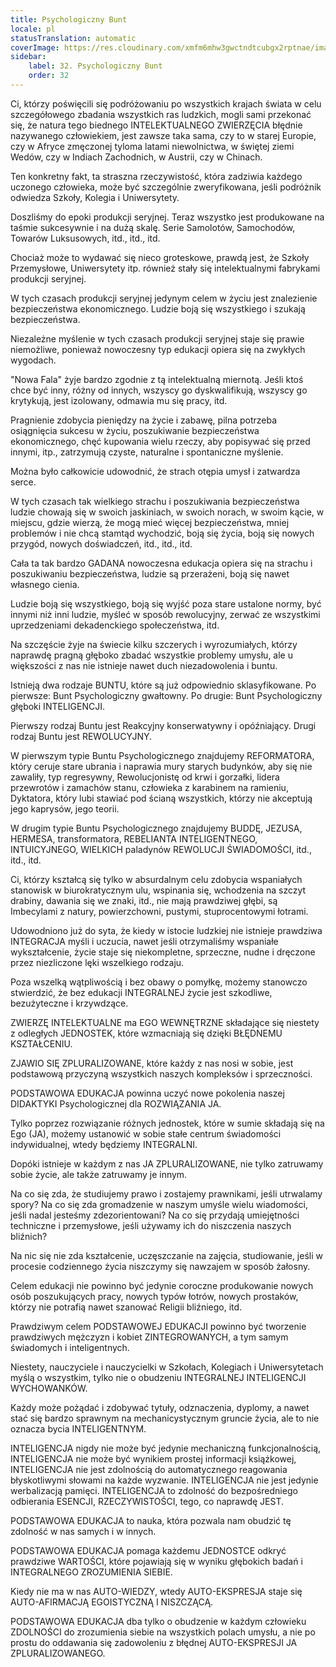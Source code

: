 ```yaml
---
title: Psychologiczny Bunt
locale: pl
statusTranslation: automatic
coverImage: https://res.cloudinary.com/xmfm6mhw3gwctndtcubgx2rptnae/image/upload/v1740337243/small_cover_educacion_fundamental_a051170f1c.webp
sidebar:
    label: 32. Psychologiczny Bunt
    order: 32
---
```

Ci, którzy poświęcili się podróżowaniu po wszystkich krajach świata w celu szczegółowego zbadania wszystkich ras ludzkich, mogli sami przekonać się, że natura tego biednego INTELEKTUALNEGO ZWIERZĘCIA błędnie nazywanego człowiekiem, jest zawsze taka sama, czy to w starej Europie, czy w Afryce zmęczonej tyloma latami niewolnictwa, w świętej ziemi Wedów, czy w Indiach Zachodnich, w Austrii, czy w Chinach.

Ten konkretny fakt, ta straszna rzeczywistość, która zadziwia każdego uczonego człowieka, może być szczególnie zweryfikowana, jeśli podróżnik odwiedza Szkoły, Kolegia i Uniwersytety.

Doszliśmy do epoki produkcji seryjnej. Teraz wszystko jest produkowane na taśmie sukcesywnie i na dużą skalę. Serie Samolotów, Samochodów, Towarów Luksusowych, itd., itd., itd.

Chociaż może to wydawać się nieco groteskowe, prawdą jest, że Szkoły Przemysłowe, Uniwersytety itp. również stały się intelektualnymi fabrykami produkcji seryjnej.

W tych czasach produkcji seryjnej jedynym celem w życiu jest znalezienie bezpieczeństwa ekonomicznego. Ludzie boją się wszystkiego i szukają bezpieczeństwa.

Niezależne myślenie w tych czasach produkcji seryjnej staje się prawie niemożliwe, ponieważ nowoczesny typ edukacji opiera się na zwykłych wygodach.

"Nowa Fala" żyje bardzo zgodnie z tą intelektualną miernotą. Jeśli ktoś chce być inny, różny od innych, wszyscy go dyskwalifikują, wszyscy go krytykują, jest izolowany, odmawia mu się pracy, itd.

Pragnienie zdobycia pieniędzy na życie i zabawę, pilna potrzeba osiągnięcia sukcesu w życiu, poszukiwanie bezpieczeństwa ekonomicznego, chęć kupowania wielu rzeczy, aby popisywać się przed innymi, itp., zatrzymują czyste, naturalne i spontaniczne myślenie.

Można było całkowicie udowodnić, że strach otępia umysł i zatwardza serce.

W tych czasach tak wielkiego strachu i poszukiwania bezpieczeństwa ludzie chowają się w swoich jaskiniach, w swoich norach, w swoim kącie, w miejscu, gdzie wierzą, że mogą mieć więcej bezpieczeństwa, mniej problemów i nie chcą stamtąd wychodzić, boją się życia, boją się nowych przygód, nowych doświadczeń, itd., itd., itd.

Cała ta tak bardzo GADANA nowoczesna edukacja opiera się na strachu i poszukiwaniu bezpieczeństwa, ludzie są przerażeni, boją się nawet własnego cienia.

Ludzie boją się wszystkiego, boją się wyjść poza stare ustalone normy, być innymi niż inni ludzie, myśleć w sposób rewolucyjny, zerwać ze wszystkimi uprzedzeniami dekadenckiego społeczeństwa, itd.

Na szczęście żyje na świecie kilku szczerych i wyrozumiałych, którzy naprawdę pragną głęboko zbadać wszystkie problemy umysłu, ale u większości z nas nie istnieje nawet duch niezadowolenia i buntu.

Istnieją dwa rodzaje BUNTU, które są już odpowiednio sklasyfikowane. Po pierwsze: Bunt Psychologiczny gwałtowny. Po drugie: Bunt Psychologiczny głęboki INTELIGENCJI.

Pierwszy rodzaj Buntu jest Reakcyjny konserwatywny i opóźniający. Drugi rodzaj Buntu jest REWOLUCYJNY.

W pierwszym typie Buntu Psychologicznego znajdujemy REFORMATORA, który ceruje stare ubrania i naprawia mury starych budynków, aby się nie zawaliły, typ regresywny, Rewolucjonistę od krwi i gorzałki, lidera przewrotów i zamachów stanu, człowieka z karabinem na ramieniu, Dyktatora, który lubi stawiać pod ścianą wszystkich, którzy nie akceptują jego kaprysów, jego teorii.

W drugim typie Buntu Psychologicznego znajdujemy BUDDĘ, JEZUSA, HERMESA, transformatora, REBELIANTA INTELIGENTNEGO, INTUICYJNEGO, WIELKICH paladynów REWOLUCJI ŚWIADOMOŚCI, itd., itd., itd.

Ci, którzy kształcą się tylko w absurdalnym celu zdobycia wspaniałych stanowisk w biurokratycznym ulu, wspinania się, wchodzenia na szczyt drabiny, dawania się we znaki, itd., nie mają prawdziwej głębi, są Imbecylami z natury, powierzchowni, pustymi, stuprocentowymi łotrami.

Udowodniono już do syta, że kiedy w istocie ludzkiej nie istnieje prawdziwa INTEGRACJA myśli i uczucia, nawet jeśli otrzymaliśmy wspaniałe wykształcenie, życie staje się niekompletne, sprzeczne, nudne i dręczone przez niezliczone lęki wszelkiego rodzaju.

Poza wszelką wątpliwością i bez obawy o pomyłkę, możemy stanowczo stwierdzić, że bez edukacji INTEGRALNEJ życie jest szkodliwe, bezużyteczne i krzywdzące.

ZWIERZĘ INTELEKTUALNE ma EGO WEWNĘTRZNE składające się niestety z odległych JEDNOSTEK, które wzmacniają się dzięki BŁĘDNEMU KSZTAŁCENIU.

ZJAWIO SIĘ ZPLURALIZOWANE, które każdy z nas nosi w sobie, jest podstawową przyczyną wszystkich naszych kompleksów i sprzeczności.

PODSTAWOWA EDUKACJA powinna uczyć nowe pokolenia naszej DIDAKTYKI Psychologicznej dla ROZWIĄZANIA JA.

Tylko poprzez rozwiązanie różnych jednostek, które w sumie składają się na Ego (JA), możemy ustanowić w sobie stałe centrum świadomości indywidualnej, wtedy będziemy INTEGRALNI.

Dopóki istnieje w każdym z nas JA ZPLURALIZOWANE, nie tylko zatruwamy sobie życie, ale także zatruwamy je innym.

Na co się zda, że studiujemy prawo i zostajemy prawnikami, jeśli utrwalamy spory? Na co się zda gromadzenie w naszym umyśle wielu wiadomości, jeśli nadal jesteśmy zdezorientowani? Na co się przydają umiejętności techniczne i przemysłowe, jeśli używamy ich do niszczenia naszych bliźnich?

Na nic się nie zda kształcenie, uczęszczanie na zajęcia, studiowanie, jeśli w procesie codziennego życia niszczymy się nawzajem w sposób żałosny.

Celem edukacji nie powinno być jedynie coroczne produkowanie nowych osób poszukujących pracy, nowych typów łotrów, nowych prostaków, którzy nie potrafią nawet szanować Religii bliźniego, itd.

Prawdziwym celem PODSTAWOWEJ EDUKACJI powinno być tworzenie prawdziwych mężczyzn i kobiet ZINTEGROWANYCH, a tym samym świadomych i inteligentnych.

Niestety, nauczyciele i nauczycielki w Szkołach, Kolegiach i Uniwersytetach myślą o wszystkim, tylko nie o obudzeniu INTEGRALNEJ INTELIGENCJI WYCHOWANKÓW.

Każdy może pożądać i zdobywać tytuły, odznaczenia, dyplomy, a nawet stać się bardzo sprawnym na mechanicystycznym gruncie życia, ale to nie oznacza bycia INTELIGENTNYM.

INTELIGENCJA nigdy nie może być jedynie mechaniczną funkcjonalnością, INTELIGENCJA nie może być wynikiem prostej informacji książkowej, INTELIGENCJA nie jest zdolnością do automatycznego reagowania błyskotliwymi słowami na każde wyzwanie. INTELIGENCJA nie jest jedynie werbalizacją pamięci. INTELIGENCJA to zdolność do bezpośredniego odbierania ESENCJI, RZECZYWISTOŚCI, tego, co naprawdę JEST.

PODSTAWOWA EDUKACJA to nauka, która pozwala nam obudzić tę zdolność w nas samych i w innych.

PODSTAWOWA EDUKACJA pomaga każdemu JEDNOSTCE odkryć prawdziwe WARTOŚCI, które pojawiają się w wyniku głębokich badań i INTEGRALNEGO ZROZUMIENIA SIEBIE.

Kiedy nie ma w nas AUTO-WIEDZY, wtedy AUTO-EKSPRESJA staje się AUTO-AFIRMACJĄ EGOISTYCZNĄ I NISZCZĄCĄ.

PODSTAWOWA EDUKACJA dba tylko o obudzenie w każdym człowieku ZDOLNOŚCI do zrozumienia siebie na wszystkich polach umysłu, a nie po prostu do oddawania się zadowoleniu z błędnej AUTO-EKSPRESJI JA ZPLURALIZOWANEGO.

